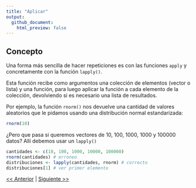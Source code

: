 ```yaml
---
title: "Aplicar"
output: 
  github_document:
    html_preview: false
---
```


## Concepto

Una forma más sencilla de hacer repeticiones es con las funciones `apply` y concretamente con la función `lapply()`. 

Esta función recibe como argumentos una colección de elementos (vector o lista) y una función, para luego aplicar la función a cada elemento de la colección, devolviendo si es necesario una lista de resultados.

Por ejemplo, la función `rnorm()` nos devuelve una cantidad de valores aleatorios que le pidamos usando una distribución normal estandarizada:

```r
rnorm(10)
```

¿Pero que pasa si queremos vectores de 10, 100, 1000, 1000 y 100000 datos? Allí debemos usar un `lapply()`
```r
cantidades <- c(10, 100, 1000, 10000, 100000)
rnorm(cantidades) # erroneo
distribuciones <- lapply(cantidades, rnorm) # correcto
distribuciones[1] # ver primer elemento
```

[<< Anterior ](https://github.com/lab-tecnosocial/curso-r/tree/main/03-estructuras-de-datos)   |   [Siguiente >>](https://github.com/lab-tecnosocial/curso-r/tree/main/05-tidyverse)
